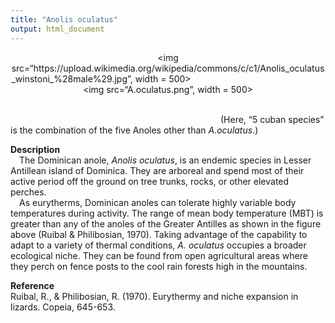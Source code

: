 ```yaml
---
title: "Anolis oculatus"
output: html_document
---
```


<p align='center'>
<img src="https://upload.wikimedia.org/wikipedia/commons/c/c1/Anolis_oculatus_winstoni_%28male%29.jpg", width = 500>
&emsp;&emsp;&emsp;&emsp;&emsp;&emsp;&emsp;&emsp;&emsp;&emsp;&emsp;&emsp;&emsp;&emsp;&emsp;
<img src="A.oculatus.png", width = 500>
</p>
&emsp;&emsp;&emsp;&emsp;&emsp;&emsp;&emsp;&emsp;&emsp;&emsp;&emsp;&emsp;&emsp;&emsp;&emsp;&emsp;&emsp;&emsp;&emsp;&emsp;&emsp;&emsp;&emsp;&emsp;&emsp;&emsp;&emsp;&emsp;&emsp;&emsp;&emsp;&emsp;&emsp;&emsp;&emsp;&emsp;&emsp;&emsp;&emsp;&emsp;&emsp;&emsp;&emsp;&emsp;&emsp;&emsp;&emsp;&emsp;&emsp;&emsp;&emsp;&emsp;&emsp;&emsp;&emsp;&emsp;&emsp;&emsp;&emsp;&emsp;(Here, "5 cuban species" is the combination of the five Anoles other than *A.oculatus*.)


**Description**  
&emsp;The Dominican anole, *Anolis oculatus*, is an endemic species in Lesser Antillean island of Dominica. They are arboreal and spend most of their active period off the ground on tree trunks, rocks, or other elevated perches.  
&emsp;As eurytherms, Dominican anoles can tolerate highly variable body temperatures during activity. The range of mean body temperature (MBT) is greater than any of the anoles of the Greater Antilles as shown in the figure above (Ruibal & Philibosian, 1970). Taking advantage of the capability to adapt to a variety of thermal conditions, *A. oculatus* occupies a broader ecological niche. They can be found from open agricultural areas where they perch on fence posts to the cool rain forests high in the mountains.


**Reference**  
Ruibal, R., & Philibosian, R. (1970). Eurythermy and niche expansion in lizards. Copeia, 645-653.